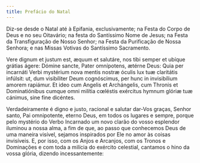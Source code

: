 ```yaml
---
title: Prefácio do Natal
---
```


<aside>
  Diz-se desde o Natal até à Epifania, exclusivamente; na Festa do Corpo de Deus
  e no seu Oitavário; na festa do Santíssimo Nome de Jesus; na Festa da
  Transfiguração de Nosso Senhor; na Festa da Purificação de Nossa Senhora; e
  nas Missas Votivas do Santíssimo Sacramento.
</aside>

<div class="side-by-side not-content">

Vere dignum et justum est, æquum et salutáre, nos tibi semper et ubíque grátias ágere: Dómine sancte, Pater omnípotens, ætérne Deus: Quia per incarnáti Verbi mystérium nova mentis nostræ óculis lux tuæ claritátis infúlsit: ut, dum visibíliter Deum cognóscimus, per hunc in invisibílium amorem rapiámur. Et ideo cum Angelis et Archángelis, cum Thronis et Dominatiónibus cumque omni milítia cœléstis exércitus hymnum glóriæ tuæ cánimus, sine fine dicéntes.

Verdadeiramente é digno e justo, racional e salutar dar-Vos graças, Senhor santo, Pai omnipotente, eterno Deus, em todos os lugares e sempre, porque pelo mystério do Verbo Incarnado um novo clarão do vosso esplendor iluminou a nossa alma, a fim de que, ao passo que conhecemos Deus de uma maneira visível, sejamos inspirados por Ele no amor às coisas invisíveis. E, por isso, com os Anjos e Arcanjos, com os Tronos e Dominações e com toda a milícia do exército celestial, cantamos o hino da vossa glória, dizendo incessantemente:

</div>
